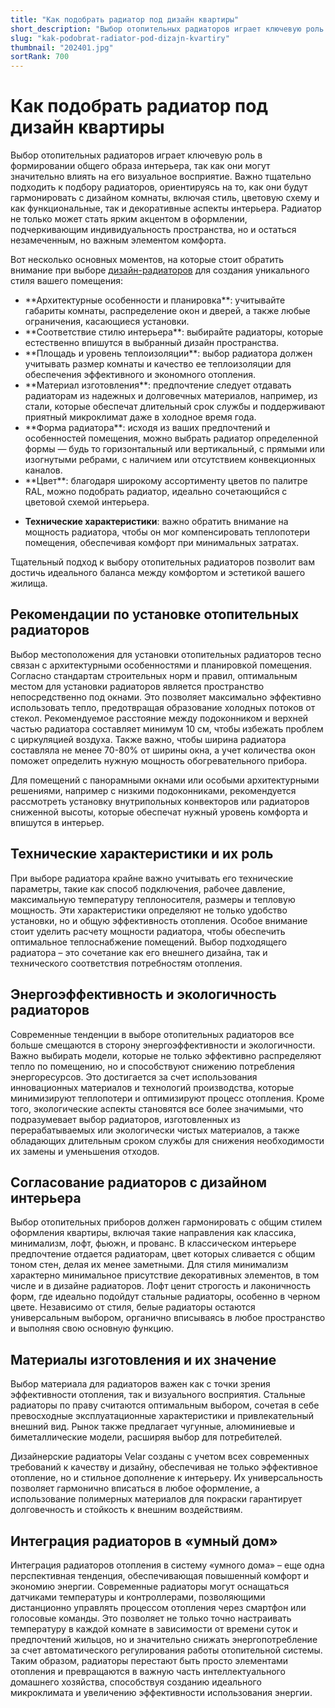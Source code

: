 ```yaml
---
title: "Как подобрать радиатор под дизайн квартиры"
short_description: "Выбор отопительных радиаторов играет ключевую роль в формировании общего образа интерьера, так как они могут значительно влиять на его визуальное восприятие."
slug: "kak-podobrat-radiator-pod-dizajn-kvartiry"
thumbnail: "202401.jpg"
sortRank: 700
---
```


# Как подобрать радиатор под дизайн квартиры

Выбор отопительных радиаторов играет ключевую роль в формировании общего образа интерьера, так как они могут значительно влиять на его визуальное восприятие. Важно тщательно подходить к подбору радиаторов, ориентируясь на то, как они будут гармонировать с дизайном комнаты, включая стиль, цветовую схему и как функциональные, так и декоративные аспекты интерьера. Радиатор не только может стать ярким акцентом в оформлении, подчеркивающим индивидуальность пространства, но и остаться незамеченным, но важным элементом комфорта.

Вот несколько основных моментов, на которые стоит обратить внимание при выборе [<span class="text-red-500 hover:underline">дизайн-радиаторов</span>](/design/) для создания уникального стиля вашего помещения:

<ul class="list-disc">
<li>
**Архитектурные особенности и планировка**: учитывайте габариты комнаты, распределение окон и дверей, а также любые ограничения, касающиеся установки.
</li><li>
**Соответствие стилю интерьера**: выбирайте радиаторы, которые естественно впишутся в выбранный дизайн пространства.
</li><li>
**Площадь и уровень теплоизоляции**: выбор радиатора должен учитывать размер комнаты и качество ее теплоизоляции для обеспечения эффективного и экономного отопления.
</li><li>
**Материал изготовления**: предпочтение следует отдавать радиаторам из надежных и долговечных материалов, например, из стали, которые обеспечат длительный срок службы и поддерживают приятный микроклимат даже в холодное время года.
</li><li>
**Форма радиатора**: исходя из ваших предпочтений и особенностей помещения, можно выбрать радиатор определенной формы — будь то горизонтальный или вертикальный, с прямыми или изогнутыми ребрами, с наличием или отсутствием конвекционных каналов.
</li><li>
**Цвет**: благодаря широкому ассортименту цветов по палитре RAL, можно подобрать радиатор, идеально сочетающийся с цветовой схемой интерьера.
</li><li>

**Технические характеристики**: важно обратить внимание на мощность радиатора, чтобы он мог компенсировать теплопотери помещения, обеспечивая комфорт при минимальных затратах.
</li>
</ul>

Тщательный подход к выбору отопительных радиаторов позволит вам достичь идеального баланса между комфортом и эстетикой вашего жилища.


## Рекомендации по установке отопительных радиаторов
Выбор местоположения для установки отопительных радиаторов тесно связан с архитектурными особенностями и планировкой помещения. Согласно стандартам строительных норм и правил, оптимальным местом для установки радиаторов является пространство непосредственно под окнами. Это позволяет максимально эффективно использовать тепло, предотвращая образование холодных потоков от стекол. Рекомендуемое расстояние между подоконником и верхней частью радиатора составляет минимум 10 см, чтобы избежать проблем с циркуляцией воздуха. Также важно, чтобы ширина радиатора составляла не менее 70-80% от ширины окна, а учет количества окон поможет определить нужную мощность обогревательного прибора.

Для помещений с панорамными окнами или особыми архитектурными решениями, например с низкими подоконниками, рекомендуется рассмотреть установку внутрипольных конвекторов или радиаторов сниженной высоты, которые обеспечат нужный уровень комфорта и впишутся в интерьер.

## Технические характеристики и их роль
При выборе радиатора крайне важно учитывать его технические параметры, такие как способ подключения, рабочее давление, максимальную температуру теплоносителя, размеры и тепловую мощность. Эти характеристики определяют не только удобство установки, но и общую эффективность отопления. Особое внимание стоит уделить расчету мощности радиатора, чтобы обеспечить оптимальное теплоснабжение помещений. Выбор подходящего радиатора – это сочетание как его внешнего дизайна, так и технического соответствия потребностям отопления.

## Энергоэффективность и экологичность радиаторов
Современные тенденции в выборе отопительных радиаторов все больше смещаются в сторону энергоэффективности и экологичности. Важно выбирать модели, которые не только эффективно распределяют тепло по помещению, но и способствуют снижению потребления энергоресурсов. Это достигается за счет использования инновационных материалов и технологий производства, которые минимизируют теплопотери и оптимизируют процесс отопления. Кроме того, экологические аспекты становятся все более значимыми, что подразумевает выбор радиаторов, изготовленных из перерабатываемых или экологически чистых материалов, а также обладающих длительным сроком службы для снижения необходимости их замены и уменьшения отходов.

## Согласование радиаторов с дизайном интерьера
Выбор отопительных приборов должен гармонировать с общим стилем оформления квартиры, включая такие направления как классика, минимализм, лофт, фьюжн, и прованс. В классическом интерьере предпочтение отдается радиаторам, цвет которых сливается с общим тоном стен, делая их менее заметными. Для стиля минимализм характерно минимальное присутствие декоративных элементов, в том числе и в дизайне радиаторов. Лофт ценит строгость и лаконичность форм, где идеально подойдут стальные радиаторы, особенно в черном цвете. Независимо от стиля, белые радиаторы остаются универсальным выбором, органично вписываясь в любое пространство и выполняя свою основную функцию.

## Материалы изготовления и их значение
Выбор материала для радиаторов важен как с точки зрения эффективности отопления, так и визуального восприятия. Стальные радиаторы по праву считаются оптимальным выбором, сочетая в себе превосходные эксплуатационные характеристики и привлекательный внешний вид. Рынок также предлагает чугунные, алюминиевые и биметаллические модели, расширяя выбор для потребителей.

Дизайнерские радиаторы Velar созданы с учетом всех современных требований к качеству и дизайну, обеспечивая не только эффективное отопление, но и стильное дополнение к интерьеру. Их универсальность позволяет гармонично вписаться в любое оформление, а использование полимерных материалов для покраски гарантирует долговечность и стойкость к внешним воздействиям.

## Интеграция радиаторов в «умный дом»
Интеграция радиаторов отопления в систему «умного дома» – еще одна перспективная тенденция, обеспечивающая повышенный комфорт и экономию энергии. Современные радиаторы могут оснащаться датчиками температуры и контроллерами, позволяющими дистанционно управлять процессом отопления через смартфон или голосовые команды. Это позволяет не только точно настраивать температуру в каждой комнате в зависимости от времени суток и предпочтений жильцов, но и значительно снижать энергопотребление за счет автоматического регулирования работы отопительной системы. Таким образом, радиаторы перестают быть просто элементами отопления и превращаются в важную часть интеллектуального домашнего хозяйства, способствуя созданию идеального микроклимата и увеличению эффективности использования энергии.